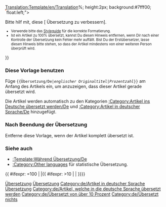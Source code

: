 <noinclude>
[[Translation:Template/en/Translation]]</noinclude>{{en/Ambox| type  = style
| image = Translation.png
| text  = <strong>Dieser Artikel wird aus dem Originaltext vom Englischen in die deutsche Sprache übersetzt: <includeonly>[{{SERVER}}{{localurl:{{NAMESPACE}}:{{{1}}}|action=view}} {{{1}}}]</includeonly><noinclude>{{{1}}}</noinclude>.</strong>
<div style="font-size: 90%">
<div style="margin:auto; text-align:Left;">Prozentsatz: {{{2|0}}}%
<div style="width:200px; text-align:Left; border:1px solid #aaa; padding:1px; overflow:hidden;"><span style="width:{{#expr: ({{{2|0}}}/100) * 100}}%; height:2px; background:#7fff00; float:left;">&nbsp;</span><span style="width:{{#expr: 100 - ({{{2|0}}}/100) * 100}}%; height:2px; background:#ff7f50; float:left;">&nbsp;</span></div>
</div>
Bitte hilf mit, diese [{{SERVER}}{{localurl:{{NAMESPACE}}:{{PAGENAME}}|action=edit}} Übersetzung zu verbessern].
</div><div style="font-size: 80%">
* Verwende bitte das [[Main/de/Styleguide|Styleguide]] für die korrekte Formatierung.
* Ist ein Artikel zu 100% übersetzt, kannst Du diesen Hinweis entfernen, wenn Dir nach einer Kontrolle der Übersetzung kein Fehler mehr auffällt. Bist Du der Erstübersetzer, lasse diesen Hinweis bitte stehen, so dass der Artikel mindestens von einer weiteren Person überprüft wird.</div>
}}<noinclude>

=== Diese Vorlage benutzen ===
Füge <code><nowiki>{{</nowiki>Übersetzung/De|''englischer Originaltitel''|''Prozentzahl''<nowiki>}}</nowiki></code> am Anfang des Artikels ein, um anzuzeigen, dass dieser Artikel gerade übersetzt wird.

Die Artikel werden automatisch zu den Kategorien [[Category/de/Artikel, welche in die deutsche Sprache übersetzt werden|:Category:Artikel ins Deutsche úbersetzt werden/De]] und [[Category/de/Artikel in deutscher Sprache|:Category:Artikel in deutscher Sprache/De]] hinzugefügt.

=== Nach Beendung der Übersetzung ===
Entferne diese Vorlage, wenn der Artikel komplett übersetzt ist.

=== Siehe auch ===
*[[Template/de/Während Übersetzung|:Template:Während Übersetzung/De]]
*[[Category/en/Other languages|:Category:Other languages]] für statistische Übersetzung.

[[Category:de/Vorlagen|Übersetzung]]
[[Category:de/Message-Boxen|Übersetzung]]
[[Category:de/Artikel in deutscher Sprache]]
[[Category:de/Übersetzung|Übersetzung]]

</noinclude><includeonly>{{ #ifexpr: {{{2|0}}}=100 | |[[Category:de/Artikel, welche in die deutsche Sprache übersetzt werden]]{{ #ifexpr: {{{2|0}}}>10 | [[Category:de/Übersetzt von über 10 Prozent]] | [[Category:de/Übersetzt nichts]]}}}}</includeonly>